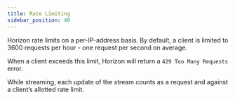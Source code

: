 ```yaml
---
title: Rate Limiting
sidebar_position: 40
---
```


Horizon rate limits on a per-IP-address basis. By default, a client is limited to 3600 requests per hour - one request per second on average.

When a client exceeds this limit, Horizon will return a `429 Too Many Requests` error.

While streaming, each update of the stream counts as a request and against a client’s allotted rate limit.
